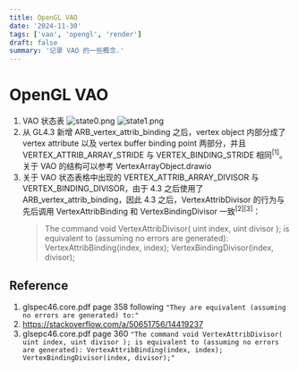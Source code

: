 ```yaml
---
title: OpenGL VAO
date: '2024-11-30'
tags: ['vao', 'opengl', 'render']
draft: false
summary: '记录 VAO 的一些概念.'
---
```

# OpenGL VAO 

1. VAO 状态表
   ![state0.png](./state0.png)
   ![state1.png](./state1.png)
2. 从 GL4.3 新增 ARB_vertex_attrib_binding 之后，vertex object 内部分成了 vertex attribute 以及 vertex buffer binding point 两部分，并且 VERTEX_ATTRIB_ARRAY_STRIDE 与 VERTEX_BINDING_STRIDE 相同<sup>[1]</sup>。关于 VAO 的结构可以参考 VertexArrayObject.drawio
3. 关于 VAO 状态表格中出现的 VERTEX_ATTRIB_ARRAY_DIVISOR 与 VERTEX_BINDING_DIVISOR，由于 4.3 之后使用了 ARB_vertex_attrib_binding，因此 4.3 之后，VertexAttribDivisor 的行为与先后调用 VertexAttribBinding 和 VertexBindingDivisor 一致<sup>[2]</sup><sup>[3]</sup>：
   > The command void VertexAttribDivisor( uint index, uint divisor ); is equivalent to (assuming no errors are generated):
   > VertexAttribBinding(index, index);
   > VertexBindingDivisor(index, divisor);

## Reference

1. glspec46.core.pdf page 358 following `"They are equivalent (assuming no errors are generated) to:"`
2. https://stackoverflow.com/a/50651756/14419237
3. glsepc46.core.pdf page 360 `"The command
void VertexAttribDivisor( uint index, uint divisor );
is equivalent to (assuming no errors are generated):
VertexAttribBinding(index, index); VertexBindingDivisor(index, divisor);"`
